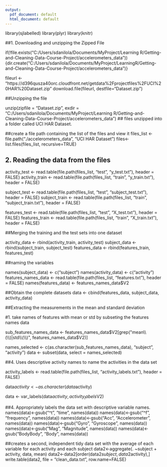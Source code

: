 ```yaml
---
output:
  pdf_document: default
  html_document: default
---
```

library(sjlabelled)
library(plyr)
library(knitr)

##1. Downloading and unzipping the Zipped File

if(!file.exists("C:/Users/sdanilola/Documents/MyProject/Learning R/Getting-and-Cleaning-Data-Course-Project/accelerometers_data")){dir.create("C:/Users/sdanilola/Documents/MyProject/LearningR/Getting-and-Cleaning-Data-Course-Project/accelerometers_data")}

fileurl <- "https://d396qusza40orc.cloudfront.net/getdata%2Fprojectfiles%2FUCI%20HAR%20Dataset.zip"
download.file(fileurl, destfile="Dataset.zip")

##Unzipping the file

unzip(zipfile = "Dataset.zip", exdir = "C:/Users/sdanilola/Documents/MyProject/Learning R/Getting-and-Cleaning-Data-Course-Project/accelerometers_data")
## files unzipped into a folder called UCI HAR Dataset.

##create a file path containing the list of the files and view it
files_list <- file.path("./accelerometers_data", "UCI HAR Dataset")
files<-list.files(files_list, recursive=TRUE)

## 2. Reading the data from the files

activity_test <- read.table(file.path(files_list, "test", "y_test.txt"), header = FALSE)
activity_train <- read.table(file.path(files_list, "train", "y_train.txt"), header = FALSE)

subject_test <- read.table(file.path(files_list, "test", "subject_test.txt"), header = FALSE)
subject_train <- read.table(file.path(files_list, "train", "subject_train.txt"), header = FALSE)

features_test <- read.table(file.path(files_list, "test", "X_test.txt"), header = FALSE)
features_train <- read.table(file.path(files_list, "train", "X_train.txt"), header = FALSE)


##Merging the training and the test sets into one dataset

activity_data <- rbind(activity_train, activity_test)
subject_data <- rbind(subject_train, subject_test)
features_data <- rbind(features_train, features_test)

##naming the variables

names(subject_data) <- c("subject")
names(activity_data) <- c("activity")
features_names_data <- read.table(file.path(files_list, "features.txt"), header = FALSE)
names(features_data) <- features_names_data$V2

##Obtain the complete datasets
data <- cbind(features_data, subject_data, activity_data)

##Extracting the measurements in the mean and standard deviation

#1. take names of features with mean or std by subseting the features names data

sub_features_names_data <- features_names_data$V2[grep("mean\\(\\)|std\\(\\)", features_names_data$V2)]

names_selected <- c(as.character(sub_features_names_data), 
                    "subject", "activity")
data <- subset(data, select = names_selected)

##4. Uses descriptive activity names to name the activities in the data set

activity_labels <- read.table(file.path(files_list, "activity_labels.txt"), header = FALSE)

data$activity <- as.character(data$activity)

data <- var_labels(data$activity, activity_labels$V2)

##4. Appropriately labels the data set with descriptive variable names. 
names(data)<-gsub("^t", "time", names(data))
names(data)<-gsub("^f", "frequency", names(data))
names(data)<-gsub("Acc", "Accelerometer", names(data))
names(data)<-gsub("Gyro", "Gyroscope", names(data))
names(data)<-gsub("Mag", "Magnitude", names(data))
names(data)<-gsub("BodyBody", "Body", names(data))

##creates a second, independent tidy data set with the average of each variable for each activity and each subject
data2<-aggregate(. ~subject + activity, data, mean)
data2<-data2[order(data2$subject,data2$activity),]
write.table(data2, file = "clean_data.txt", row.name=FALSE)

